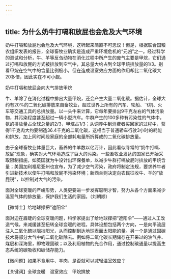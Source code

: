 ```yaml
---
---
---
```

title: 为什么奶牛打嗝和放屁也会危及大气环境
---




奶牛打嗝和放屁也会危及大气环境，这听起来简直不可思议！但是，根据联合国粮农组织发表的报告，全球畜牧业确实是造成严重环境危机的“元凶”之一。经过科学的测试和分析，牛、羊等反刍动物在消化过程中所产生的废气主要是甲烷，它们通过打嗝和放屁的方式被排放到空气中，其总量大约占到全球甲烷排放量的1/3。别看甲烷在空气中的含量比例极小，但在造成温室效应方面的作用却比二氧化碳大20多倍，因此实在不可小觑。

奶牛打嗝和放屁会向大气排放甲烷



牛、羊除了在消化过程中排出大量甲烷，还会产生大量二氧化碳。据估计，全球大约有20%的二氧化碳排放来自畜牧业，超过世界上所有的汽车、轮船、飞机、火车等交通工具的总排放量。以一头牛来计算，它每年要排出9千克左右的气体污染物，其污染程度甚至超过一辆小型汽车。牛群产生的100多种有污染性的气体中，氨的排放量占全球总量的2/3，甲烷占1/3；从饲养牛到消费者买回家的过程中，获得1千克肉大约要制造36.4千克的二氧化碳，这相当于普通轿车行驶3小时的耗能和排放，加上同时间段家庭的全部耗电量所折算成的二氧化碳排放量。

由于全球畜牧业体量巨大，畜养的牛羊数以亿万计，因此看似寻常的“奶牛打嗝、放屁”现象，确实对大气环境造成了巨大的污染。一些畜牧业发达的国家已开始采取限制措施，如英国就为牛设计出环保餐单，以减少牛群打嗝放屁时排放的甲烷含量；美国加利福尼亚州也宣布，为了减少空气污染，政府将制定法规，要求养牛者引进新技术以使牛打嗝和放屁不污染环境；新西兰则决定向农民征收牛、羊的“放屁税”，以控制对大气的污染。

面对全球变暖的严峻形势，人类更要进一步发挥聪明才智，努力从各个方面来减少温室气体的排放量，保护我们生活的家园。（刘朝顺）





【微博士】给地球撑把“遮阳伞”



面对迫在眉睫的全球变暖问题，科学家提出了给地球撑把“遮阳伞”——通过人工改造气候，来减缓甚至扭转全球变暖的进程。具体设想包括两个方向，一是向平流层注入二氧化硫以阻挡阳光，从而控制到达地球表面太阳能的量。另一个是通过固碳技术将部分大气中的二氧化碳除去。例如将二氧化碳长期储存在开采过的油气井、煤层和深海里，即物理固碳；以及利用植物的光合作用，通过控制碳通量以提高生态系统的碳吸收和碳储存能力。

【微问题】如果不食用牛、羊肉，是否就可以减轻温室效应？

【关键词】全球变暖　温室效应　甲烷排放